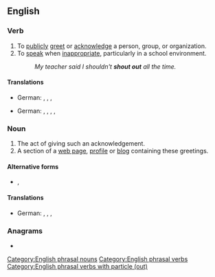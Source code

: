 {{also|shoutout|shout-out}}
==English==

===Verb===
{{en-verb|shouts out|shouting out|shouted out}}

# To [[publicly]] [[greet]] or [[acknowledge]] a person, group, or organization.
# To [[speak]] when [[inappropriate]], particularly in a school environment.
#: ''My teacher said I shouldn't '''shout out''' all the time.''
====Translations====
{{trans-top|to publicly greet or acknowledge a person, group, or organization}}
* German: {{t|de|lobend erwähnen}}, {{t|de|loben}}, {{t|de|mit einem Wort der Anerkennung erwähnen}}, {{t|de|einen Gruß übermitteln}}
{{trans-mid}}
{{trans-bottom}}
{{trans-top|to speak when inappropriate}}
* German: {{t|de|rufen}}, {{t|de|herausrufen}}, {{t|de|dazwischenrufen}}, {{t|de|schreien}}, {{t|de|brüllen}}
{{trans-mid}}
{{trans-bottom}}

===Noun===
{{en-noun|shouts out}}

# The act of giving such an acknowledgement.
# A section of a [[web page]], [[profile]] or [[blog]] containing these greetings.

====Alternative forms====
* {{l|en|shoutout}}, {{l|en|shout-out}}
====Translations====
{{trans-top|act of giving such an acknowledgement}}
* German: {{t|de|lobende Erwähnung|f}}, {{t|de|Lob|n}}, {{t|de|anerkennendes Wort|n}}, {{t|de|Grußbotschaft|f}}
{{trans-mid}}
{{trans-bottom}}

===Anagrams===
* {{anagrams|en|outshout}}

[[Category:English phrasal nouns]]
[[Category:English phrasal verbs]]
[[Category:English phrasal verbs with particle (out)]]